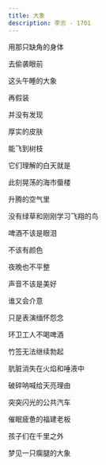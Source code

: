 ```yaml
---
title: 大象
description: 李志 - 1701
---
```


用那只缺角的身体

去偷袭眼前

这头午睡的大象

再假装

并没有发现

厚实的皮肤

能飞到树枝



它们理解的白天就是

此刻晃荡的海市蜃楼

升腾的空气里

没有绿草和刚刚学习飞翔的鸟



啤酒不该是眼泪

不该有颜色

夜晚也不平整



声音不该是美好

谁又会介意

只是表演缅怀怨念



环卫工人不喝啤酒

竹签无法继续勃起

肮脏消失在火焰和唾液中

破碎呐喊给天亮理由



突突闪光的公共汽车

催眠疲惫的福建老板

孩子们在千里之外

梦见一只瘸腿的大象




